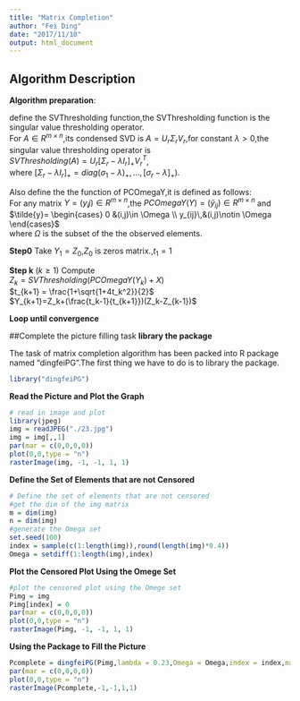 ```yaml
---
title: "Matrix Completion"
author: "Fei Ding"
date: "2017/11/10"
output: html_document
---
```

## Algorithm Description
**Algorithm preparation**:  
  
define the  SVThresholding function,the  SVThresholding function is the singular value thresholding operator.  
For $A \in R^{m\times n}$,its condensed SVD is $A = U_r\Sigma_rV_r$,for constant $\lambda > 0$,the singular value thresholding operator is   
$SVThresholding(A) =U_r[\Sigma_r-\lambda I_r]_{+}V_r^T$,  
where $[\Sigma_r-\lambda I_r]_{+} = diag(\sigma_1-\lambda)_+,\dots,[\sigma_r-\lambda]_+)$.  
  
Also define the the function of PCOmegaY,it is defined as follows:  
For any matrix $Y = (y_ij)\in R^{m\times n}$,the $PCOmegaY(Y) = (\tilde{y}_{ij})\in R^{m\times n}$ and   
$\tilde{y}=
 \begin{cases}
   0 &(i,j)\in \Omega \\
   y_{ij}\,&(i,j)\notin \Omega
   \end{cases}$  
where $\Omega$ is the subset of the the observed elements.  
  
**Step0** Take $Y_1 = Z_0$,$Z_0$ is zeros matrix.,$t_1 = 1$  
  
**Step k** $(k\geq 1)$ Compute   
$Z_k = SVThresholding(PCOmegaY(Y_k)+X)$  
$t_{k+1} = \frac{1+\sqrt{1+4t_k^2}}{2}$  
$Y_{k+1}=Z_k+(\frac{t_k-1}{t_{k+1}})(Z_k-Z_{k-1})$  
  
**Loop until convergence**  

##Complete the picture filling task
**library the package**  

The task of matrix completion algorithm has been packed into R package named "dingfeiPG".The first thing we have to do is to library the package.


```r
library("dingfeiPG")
```

**Read the Picture and Plot the Graph**  

````r
# read in image and plot
library(jpeg)
img = readJPEG("./23.jpg")
img = img[,,1]
par(mar = c(0,0,0,0))
plot(0,0,type = "n")
rasterImage(img, -1, -1, 1, 1)
````

**Define the Set of Elements that are not Censored**  

```r
# Define the set of elements that are not censored
#get the dim of the img matrix
m = dim(img)
n = dim(img)
#generate the Omega set
set.seed(100)
index = sample(c(1:length(img)),round(length(img)*0.4))
Omega = setdiff(1:length(img),index)
```

**Plot the Censored Plot Using the Omege Set**    

```r
#plot the censored plot using the Omege set
Pimg = img
Pimg[index] = 0
par(mar = c(0,0,0,0))
plot(0,0,type = "n")
rasterImage(Pimg, -1, -1, 1, 1)
```

**Using the Package to Fill the Picture**  

```r
Pcomplete = dingfeiPG(Pimg,lambda = 0.23,Omega = Omega,index = index,maxinteration = 100)
par(mar = c(0,0,0,0))
plot(0,0,type = "n")
rasterImage(Pcomplete,-1,-1,1,1)
```
